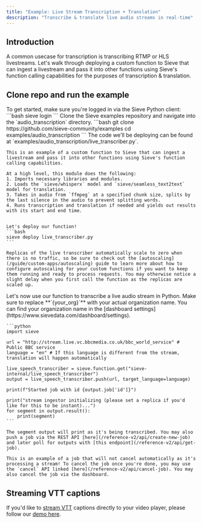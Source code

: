 ```yaml
---
title: "Example: Live Stream Transcription + Translation"
description: "Transcribe & translate live audio streams in real-time"
---
```


## **Introduction**

A common usecase for transcription is transcribing RTMP or HLS livestreams. Let's walk through deploying a custom function to Sieve that can ingest a livestream and pass it into other functions using Sieve's function calling capabilities for the purposes of transcription & translation.

## **Clone repo and run the example**
<Steps>
  <Step title="Login with Sieve client">
    To get started, make sure you're logged in via the Sieve Python client:
    ```bash
    sieve login
    ```
  </Step>

  <Step title="Clone example">
    Clone the Sieve examples repository and navigate into the `audio_transcription` directory.
    ```bash
    git clone https://github.com/sieve-community/examples
    cd examples/audio_transcription
    ```

    
  </Step>

  <Step title="Deploy custom function">
    The code we'll be deploying can be found at `examples/audio_transcription/live_transcriber.py`.

    This is an example of a custom function to Sieve that can ingest a livestream and pass it into other functions using Sieve's function calling capabilities.

    At a high level, this module does the following:
    1. Imports necessary libraries and modules.
    2. Loads the `sieve/whisperx` model and `sieve/seamless_text2text` model for translation.
    3. Takes in audio from `ffmpeg` at a specified chunk size, splits by the last silence in the audio to prevent splitting words.
    4. Runs transcription and translation if needed and yields out results with its start and end time.


    Let's deploy our function!
    ```bash
    sieve deploy live_transcriber.py
    ```

    Replicas of the live transcriber automatically scale to zero when there is no traffic, so be sure to check out the [autoscaling](/guide/custom-apps/autoscaling) guide to learn more about how to configure autoscaling for your custom functions if you want to keep them running and ready to process requests. You may otherwise notice a slight delay when you first call the function as the replicas are scaled up.
  </Step>

  <Step title="Try it out!">
    Let's now use our function to transcribe a live audio stream in Python. Make sure to replace **`{your_org}`** with your actual organization name. You can find your organization name in the [dashboard settings](https://www.sievedata.com/dashboard/settings).

    ```python
    import sieve

    url = "http://stream.live.vc.bbcmedia.co.uk/bbc_world_service" # Public BBC service
    language = "en" # If this language is different from the stream, translation will happen automatically

    live_speech_transcriber = sieve.function.get("sieve-internal/live_speech_transcriber")
    output = live_speech_transcriber.push(url, target_language=language)

    print(f"Started job with id {output.job['id']}")

    print("stream ingestor initializing (please set a replica if you'd like for this to be instant)...")
    for segment in output.result():
        print(segment)
    ```

    The segment output will print as it's being transcribed. You may also push a job via the REST API [here](/reference-v2/api/create-new-job) and later poll for outputs with [this endpoint](/reference-v2/api/get-job).

    This is an example of a job that will not cancel automatically as it's processing a stream! To cancel the job once you're done, you may use the `cancel` API linked [here](/reference-v2/api/cancel-job). You may also cancel the job via the dashboard.
  </Step>
</Steps>

## Streaming VTT captions

If you'd like to [stream VTT](https://developer.mozilla.org/en-US/docs/Web/API/WebVTT_API#tutorial_on_how_to_write_a_webvtt_file) captions directly to your video player, please follow our [demo here](https://github.com/sieve-community/examples/tree/main/audio_transcription/live_vtt_demo).


